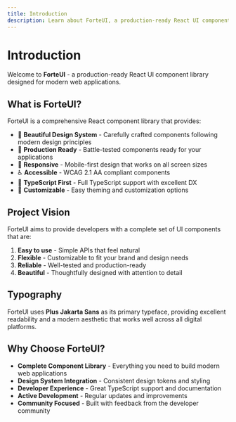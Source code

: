 ```yaml
---
title: Introduction
description: Learn about ForteUI, a production-ready React UI component library with custom design system and Plus Jakarta Sans typography.
---
```


# Introduction

Welcome to **ForteUI** - a production-ready React UI component library designed for modern web applications.

## What is ForteUI?

ForteUI is a comprehensive React component library that provides:

- 🎨 **Beautiful Design System** - Carefully crafted components following modern design principles
- 🚀 **Production Ready** - Battle-tested components ready for your applications
- 📱 **Responsive** - Mobile-first design that works on all screen sizes
- ♿ **Accessible** - WCAG 2.1 AA compliant components
- 🎯 **TypeScript First** - Full TypeScript support with excellent DX
- 🎨 **Customizable** - Easy theming and customization options

## Project Vision

ForteUI aims to provide developers with a complete set of UI components that are:

1. **Easy to use** - Simple APIs that feel natural
2. **Flexible** - Customizable to fit your brand and design needs
3. **Reliable** - Well-tested and production-ready
4. **Beautiful** - Thoughtfully designed with attention to detail

## Typography

ForteUI uses **Plus Jakarta Sans** as its primary typeface, providing excellent readability and a modern aesthetic that works well across all digital platforms.

## Why Choose ForteUI?

- **Complete Component Library** - Everything you need to build modern web applications
- **Design System Integration** - Consistent design tokens and styling
- **Developer Experience** - Great TypeScript support and documentation
- **Active Development** - Regular updates and improvements
- **Community Focused** - Built with feedback from the developer community
